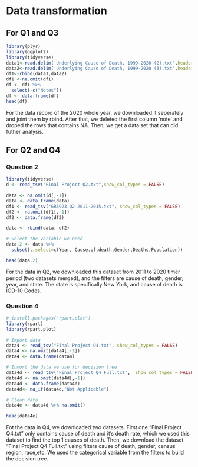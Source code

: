 # Data transformation
## For Q1 and Q3
```r
library(plyr)
library(ggplot2)
library(tidyverse)
data1<-read.delim('Underlying Cause of Death, 1999-2020 (2).txt',header=T)
data2<-read.delim('Underlying Cause of Death, 1999-2020 (3).txt',header=T)
df1<-rbind(data1,data2)
df1 <-na.omit(df1)
df <- df1 %>%
  select(-c("Notes"))
df <- data.frame(df)
head(df)
```
For the data record of the 2020 whole year, we downloaded it seperately and joint them by rbind. After that, we deleted the first column 'note' and droped the rows that contains NA. Then, we get a data set that can did futher analysis.


## For Q2 and Q4

### Question 2
```r

library(tidyverse)
d <- read_tsv("Final Project Q2.txt",show_col_types = FALSE)

data <- na.omit(d[,-1])
data <- data.frame(data)
df1 <- read_tsv("GR5923 Q2 2011-2015.txt", show_col_types = FALSE)
df2 <- na.omit(df1[,-1])
df2 <- data.frame(df2)

data <- rbind(data, df2)

# Select the variable we need
data.2 <- data %>%
  subset(.,select=c(Year, Cause.of.death,Gender,Deaths,Population))

head(data.2)
```

For the data in Q2, we downloaded this dataset from 2011 to 2020 timer period (two datasets merged), and the filters are cause of death, gender, year, and state. The state is specifically New York, and cause of death is ICD-10 Codes.

### Question 4

```r

# install.packages("rpart.plot")
library(rpart)
library(rpart.plot)

# Import data
data4 <- read_tsv("Final Project Q4.txt", show_col_types = FALSE)
data4 <- na.omit(data4[,-1])
data4 <- data.frame(data4)

# Inmort the data we use for decision tree
data4d <- read_tsv("Final Project Q4 Full.txt",  show_col_types = FALSE)
data4d <- na.omit(data4d[,-1])
data4d <- data.frame(data4d)
data4d<- na_if(data4d,"Not Applicable")

# Clean data
data4e <- data4d %>% na.omit()

head(data4e)
```

Fot the data in Q4, we downloaded two datasets. First one "Final Project Q4.txt" only contains cause of death and it's death rate, which we used this dataset to find the top 1 causes of death. Then, we download the dataset "Final Project Q4 Full.txt" using filters cause of death, gender, census region, race,etc. We used the categorical variable from the filters to build the decision tree.